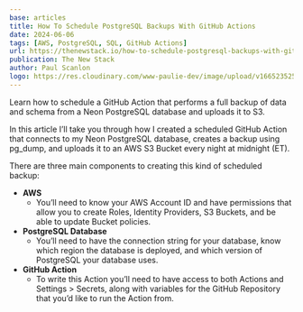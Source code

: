 ```yaml
---
base: articles
title: How To Schedule PostgreSQL Backups With GitHub Actions
date: 2024-06-06
tags: [AWS, PostgreSQL, SQL, GitHub Actions]
url: https://thenewstack.io/how-to-schedule-postgresql-backups-with-github-actions/
publication: The New Stack
author: Paul Scanlon
logo: https://res.cloudinary.com/www-paulie-dev/image/upload/v1665235257/paulie.dev/Logos/tns-logo_miu6qk.png
---
```


Learn how to schedule a GitHub Action that performs a full backup of data and schema from a Neon PostgreSQL database and uploads it to S3.

In this article I’ll take you through how I created a scheduled GitHub Action that connects to my Neon PostgreSQL database, creates a backup using pg_dump, and uploads it to an AWS S3 Bucket every night at midnight (ET).

There are three main components to creating this kind of scheduled backup:

- **AWS**
  - You’ll need to know your AWS Account ID and have permissions that allow you to create Roles, Identity Providers, S3 Buckets, and be able to update Bucket policies.
- **PostgreSQL Database**
  - You’ll need to have the connection string for your database, know which region the database is deployed, and which version of PostgreSQL your database uses.
- **GitHub Action**
  - To write this Action you’ll need to have access to both Actions and Settings > Secrets, along with variables for the GitHub Repository that you’d like to run the Action from.
